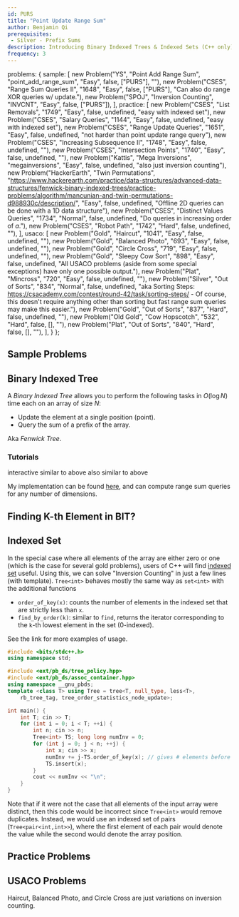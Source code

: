 ```yaml
---
id: PURS
title: "Point Update Range Sum"
author: Benjamin Qi
prerequisites: 
 - Silver - Prefix Sums
description: Introducing Binary Indexed Trees & Indexed Sets (C++ only).
frequency: 3
---
```



  problems: {
    sample: [
      new Problem("YS", "Point Add Range Sum", "point_add_range_sum", "Easy", false, ["PURS"], ""),
      new Problem("CSES", "Range Sum Queries II", "1648", "Easy", false, ["PURS"], "Can also do range XOR queries w/ update."),
      new Problem("SPOJ", "Inversion Counting", "INVCNT", "Easy", false, ["PURS"]),
    ],
    practice: [
      new Problem("CSES", "List Removals", "1749", "Easy", false, undefined, "easy with indexed set"),
      new Problem("CSES", "Salary Queries", "1144", "Easy", false, undefined, "easy with indexed set"),
      new Problem("CSES", "Range Update Queries", "1651", "Easy", false, undefined, "not harder than point update range query"),
      new Problem("CSES", "Increasing Subsequence II", "1748", "Easy", false, undefined, ""),
      new Problem("CSES", "Intersection Points", "1740", "Easy", false, undefined, ""),
      new Problem("Kattis", "Mega Inversions", "megainversions", "Easy", false, undefined, "also just inversion counting"),
      new Problem("HackerEarth", "Twin Permutations", "https://www.hackerearth.com/practice/data-structures/advanced-data-structures/fenwick-binary-indexed-trees/practice-problems/algorithm/mancunian-and-twin-permutations-d988930c/description/", "Easy", false, undefined, "Offline 2D queries can be done with a 1D data structure"),
      new Problem("CSES", "Distinct Values Queries", "1734", "Normal", false, undefined, "Do queries in increasing order of $a$."),
      new Problem("CSES", "Robot Path", "1742", "Hard", false, undefined, ""),
    ],
    usaco: [
      new Problem("Gold", "Haircut", "1041", "Easy", false, undefined, ""),
      new Problem("Gold", "Balanced Photo", "693", "Easy", false, undefined, ""),
      new Problem("Gold", "Circle Cross", "719", "Easy", false, undefined, ""),
      new Problem("Gold", "Sleepy Cow Sort", "898", "Easy", false, undefined, "All USACO problems (aside from some special exceptions) have only one possible output."),
      new Problem("Plat", "Mincross", "720", "Easy", false, undefined, ""),
      new Problem("Silver", "Out of Sorts", "834", "Normal", false, undefined, "aka Sorting Steps: https://csacademy.com/contest/round-42/task/sorting-steps/ -  Of course, this doesn't require anything other than sorting but fast range sum queries may make this easier."),
      new Problem("Gold", "Out of Sorts", "837", "Hard", false, undefined, ""),
      new Problem("Old Gold", "Cow Hopscotch", "532", "Hard", false, [], ""),
      new Problem("Plat", "Out of Sorts", "840", "Hard", false, [], ""),
    ],
  }
};

## Sample Problems

<problems-list problems={metadata.problems.sample} />

## Binary Indexed Tree

A *Binary Indexed Tree* allows you to perform the following tasks in $O(\log N)$ time each on an array of size $N$:

 - Update the element at a single position (point).
 - Query the sum of a prefix of the array.

Aka *Fenwick Tree*.

### Tutorials

<resources>
  <resource source="CSA" title="Fenwick Trees" url="fenwick_trees" starred>interactive</resource>
  <resource source="CPH" title="9.2, 9.4 - Binary Indexed Tree" starred>similar to above</resource>
  <resource source="cp-algo" title="Fenwick Tree" url="data_structures/fenwick.html">also similar to above</resource>
  <resource source="TC" title="Binary Indexed Trees" url="binary-indexed-trees"></resource>
</resources>

My implementation can be found [here](https://github.com/bqi343/USACO/blob/master/Implementations/content/data-structures/1D%20Range%20Queries%20(9.2)/BIT%20(9.2).h), and can compute range sum queries for any number of dimensions.

## Finding K-th Element in BIT?

## Indexed Set

In the special case where all elements of the array are either zero or one (which is the case for several gold problems), users of C++ will find [indexed set](https://github.com/bqi343/USACO/blob/master/Implementations/content/data-structures/STL%20(5)/IndexedSet.h) useful. Using this, we can solve "Inversion Counting" in just a few lines (with template). `Tree<int>` behaves mostly the same way as `set<int>` with the additional functions 

  * `order_of_key(x)`: counts the number of elements in the indexed set that are strictly less than `x`. 
  * `find_by_order(k)`: similar to `find`, returns the iterator corresponding to the `k`-th lowest element in the set (0-indexed).

See the link for more examples of usage.

<spoiler title="INVCNT with Indexed Set">

```cpp
#include <bits/stdc++.h>
using namespace std;

#include <ext/pb_ds/tree_policy.hpp>
#include <ext/pb_ds/assoc_container.hpp>
using namespace __gnu_pbds;
template <class T> using Tree = tree<T, null_type, less<T>, 
	rb_tree_tag, tree_order_statistics_node_update>; 

int main() {
	int T; cin >> T;
	for (int i = 0; i < T; ++i) {
		int n; cin >> n;
		Tree<int> TS; long long numInv = 0;
		for (int j = 0; j < n; ++j) { 
			int x; cin >> x;
			numInv += j-TS.order_of_key(x); // gives # elements before it > x
			TS.insert(x);
		}
		cout << numInv << "\n";
	}
}
```

</spoiler>

Note that if it were not the case that all elements of the input array were distinct, then this code would be incorrect since `Tree<int>` would remove duplicates. Instead, we would use an indexed set of pairs (`Tree<pair<int,int>>`), where the first element of each pair would denote the value while the second would denote the array position.

## Practice Problems

<problems-list problems={metadata.problems.practice} />

## USACO Problems

Haircut, Balanced Photo, and Circle Cross are just variations on inversion counting.

<problems-list problems={metadata.problems.usaco} />
